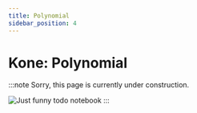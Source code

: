 ```yaml
---
title: Polynomial
sidebar_position: 4
---
```


# Kone: Polynomial

:::note
Sorry, this page is currently under construction.

![Just funny todo notebook](/img/todo.jpg)
:::
